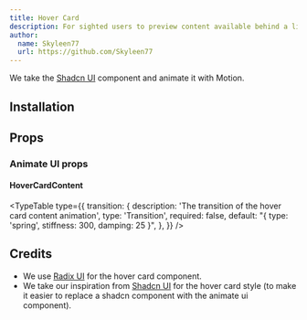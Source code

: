```yaml
---
title: Hover Card
description: For sighted users to preview content available behind a link.
author:
  name: Skyleen77
  url: https://github.com/Skyleen77
---
```


We take the [Shadcn UI](https://ui.shadcn.com/docs/components/hover-card) component and animate it with Motion.

<ComponentPreview name="radix-hover-card-demo" />

## Installation

<ComponentInstallation name="radix-hover-card" />

## Props

<div className="flex flex-row gap-x-3">
  <ExternalLink
    href="https://www.radix-ui.com/primitives/docs/components/hover-card"
    text="Docs"
  />
  <ExternalLink
    href="https://www.radix-ui.com/primitives/docs/components/hover-card#api-reference"
    text="API Reference"
  />
</div>

### Animate UI props

#### HoverCardContent

<TypeTable
  type={{
    transition: {
      description: 'The transition of the hover card content animation',
      type: 'Transition',
      required: false,
      default: "{ type: 'spring', stiffness: 300, damping: 25 }",
    },
  }}
/>

## Credits

- We use [Radix UI](https://www.radix-ui.com/primitives/docs/components/hover-card) for the hover card component.
- We take our inspiration from [Shadcn UI](https://ui.shadcn.com/docs/components/hover-card) for the hover card style (to make it easier to replace a shadcn component with the animate ui component).
